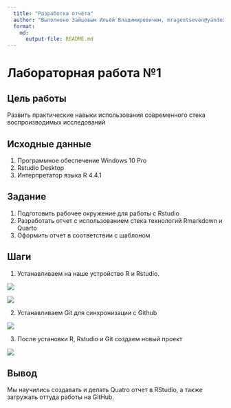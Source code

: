 ```yaml
---
  title: "Разработка отчёта"
  author: "Выполнено Зайцевым Ильёй Владимировичем, mragentseven@yandex.ru"
  format: 
    md: 
      output-file: README.md
---
```


# Лабораторная работа №1

## Цель работы 

Развить практические навыки использования современного стека воспроизводимых исследований

## Исходные данные

1. Программное обеспечение Windows 10 Pro
2. Rstudio Desktop
3. Интерпретатор языка R 4.4.1

## Задание

1. Подготовить рабочее окружение для работы с Rstudio
2. Разработать отчет с использованием стека технологий Rmarkdown и Quarto
3. Оформить отчет в соответствии с шаблоном

## Шаги

1. Устанавливаем на наше устройство R и Rstudio.

![](img/1.png)

![](img/2.png)

2. Устанавливаем Git для синхронизации с Github

![](img/3.png)

3. После установки R, Rstudio и Git создаем новый проект

![](img/4.png)

## Вывод

Мы научились создавать и делать Quatro отчет в RStudio, а также загружать оттуда работы на GitHub.
